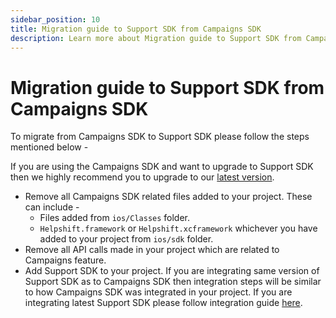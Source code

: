 ```yaml
---
sidebar_position: 10
title: Migration guide to Support SDK from Campaigns SDK
description: Learn more about Migration guide to Support SDK from Campaigns SDK
---
```




# Migration guide to Support SDK from Campaigns SDK

To migrate from Campaigns SDK to Support SDK please follow the steps mentioned below -


<Admonition type="info" title="Note">

If you are using the Campaigns SDK and want to upgrade to Support SDK then we highly recommend you to upgrade to our [latest version](https://developers.helpshift.com/cocos2d-x/getting-started-ios#getting-sdk).

</Admonition>


* Remove all Campaigns SDK related files added to your project. These can include -
    * Files added from `ios/Classes` folder.
    * `Helpshift.framework` or `Helpshift.xcframework` whichever you have added to your project from `ios/sdk` folder.
* Remove all API calls made in your project which are related to Campaigns feature.
* Add Support SDK to your project. If you are integrating same version of Support SDK as to Campaigns SDK then integration steps will be similar to how Campaigns SDK was integrated in your project. If you are integrating latest Support SDK please follow integration guide [here](https://developers.helpshift.com/cocos2d-x/getting-started-ios#getting-sdk).
